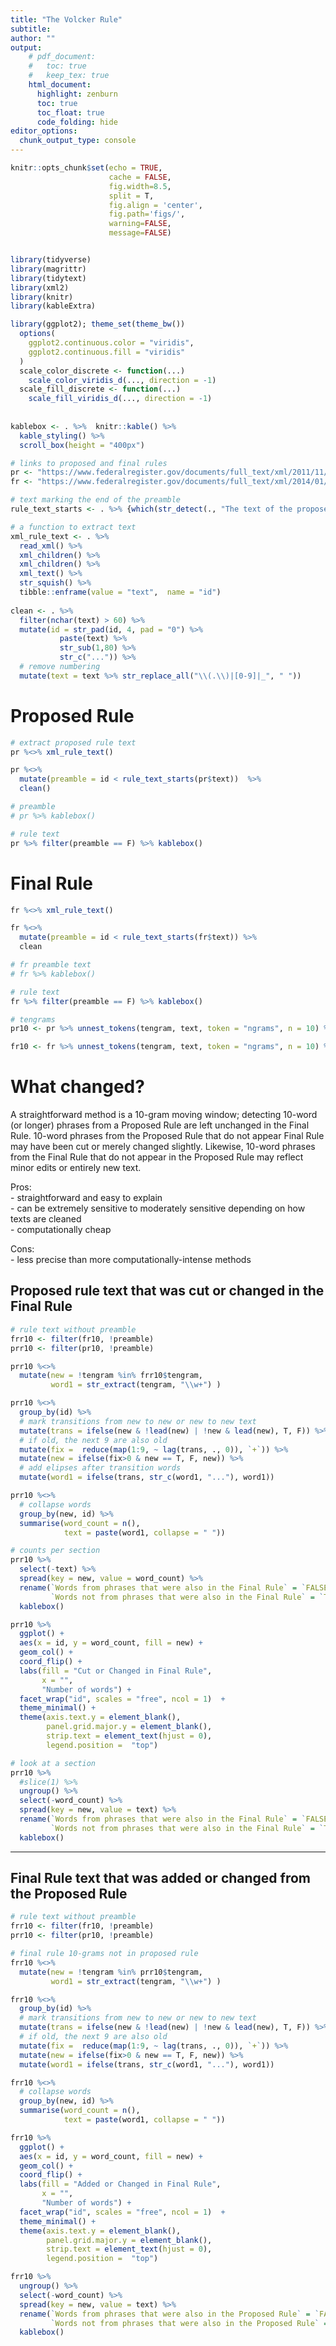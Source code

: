 ```yaml
---
title: "The Volcker Rule"
subtitle: 
author: ""
output:
    # pdf_document:
    #   toc: true
    #   keep_tex: true
    html_document:
      highlight: zenburn
      toc: true
      toc_float: true
      code_folding: hide
editor_options: 
  chunk_output_type: console
---
```



```r
knitr::opts_chunk$set(echo = TRUE, 
                      cache = FALSE, 
                      fig.width=8.5, 
                      split = T,
                      fig.align = 'center', 
                      fig.path='figs/',
                      warning=FALSE, 
                      message=FALSE)


library(tidyverse)
library(magrittr)
library(tidytext)
library(xml2)
library(knitr)
library(kableExtra)

library(ggplot2); theme_set(theme_bw())
  options(
    ggplot2.continuous.color = "viridis",
    ggplot2.continuous.fill = "viridis"
  )
  scale_color_discrete <- function(...)
    scale_color_viridis_d(..., direction = -1)
  scale_fill_discrete <- function(...)
    scale_fill_viridis_d(..., direction = -1)
  
  
kablebox <- . %>%  knitr::kable() %>% 
  kable_styling() %>% 
  scroll_box(height = "400px")
```


```r
# links to proposed and final rules
pr <- "https://www.federalregister.gov/documents/full_text/xml/2011/11/07/2011-27184.xml"
fr <- "https://www.federalregister.gov/documents/full_text/xml/2014/01/31/2013-31511.xml"

# text marking the end of the preamble
rule_text_starts <- . %>% {which(str_detect(., "The text of the proposed common rules|^Text of Common Rule"))}

# a function to extract text
xml_rule_text <- . %>% 
  read_xml() %>% 
  xml_children() %>% 
  xml_children() %>% 
  xml_text() %>% 
  str_squish() %>% 
  tibble::enframe(value = "text",  name = "id") 
  
clean <- . %>%  
  filter(nchar(text) > 60) %>% 
  mutate(id = str_pad(id, 4, pad = "0") %>% 
           paste(text) %>% 
           str_sub(1,80) %>%
           str_c("...")) %>% 
  # remove numbering 
  mutate(text = text %>% str_replace_all("\\(.\\)|[0-9]|_", " "))
```

# Proposed Rule
```r
# extract proposed rule text
pr %<>% xml_rule_text() 

pr %<>%
  mutate(preamble = id < rule_text_starts(pr$text))  %>%
  clean()

# preamble
# pr %>% kablebox()

# rule text 
pr %>% filter(preamble == F) %>% kablebox()
```

# Final Rule
```r
fr %<>% xml_rule_text() 

fr %<>%
  mutate(preamble = id < rule_text_starts(fr$text)) %>% 
  clean

# fr preamble text 
# fr %>% kablebox()

# rule text 
fr %>% filter(preamble == F) %>% kablebox()

# tengrams
pr10 <- pr %>% unnest_tokens(tengram, text, token = "ngrams", n = 10) %>% filter(!is.na(tengram))

fr10 <- fr %>% unnest_tokens(tengram, text, token = "ngrams", n = 10) %>% filter(!is.na(tengram))
```

# What changed? 

A straightforward method is a 10-gram moving window; detecting 10-word (or longer) phrases from a Proposed Rule are left unchanged in the Final Rule. 10-word phrases from the Proposed Rule that do not appear Final Rule may have been cut or merely changed slightly. Likewise, 10-word phrases from the Final Rule that do not appear in the Proposed Rule may reflect minor edits or entirely new text.

Pros:  
- straightforward and easy to explain  
- can be extremely sensitive to moderately sensitive depending on how texts are cleaned  
- computationally cheap

Cons:  
- less precise than more computationally-intense methods

## Proposed rule text that was cut or changed in the Final Rule
```r
# rule text without preamble
frr10 <- filter(fr10, !preamble)
prr10 <- filter(pr10, !preamble)

prr10 %<>% 
  mutate(new = !tengram %in% frr10$tengram,
         word1 = str_extract(tengram, "\\w+") )

prr10 %<>% 
  group_by(id) %>%
  # mark transitions from new to new or new to new text
  mutate(trans = ifelse(new & !lead(new) | !new & lead(new), T, F)) %>% 
  # if old, the next 9 are also old 
  mutate(fix =  reduce(map(1:9, ~ lag(trans, ., 0)), `+`)) %>%
  mutate(new = ifelse(fix>0 & new == T, F, new)) %>% 
  # add elipses after transition words 
  mutate(word1 = ifelse(trans, str_c(word1, "..."), word1)) 

prr10 %<>% 
  # collapse words
  group_by(new, id) %>%
  summarise(word_count = n(),
            text = paste(word1, collapse = " ")) 

# counts per section 
prr10 %>% 
  select(-text) %>% 
  spread(key = new, value = word_count) %>% 
  rename(`Words from phrases that were also in the Final Rule` = `FALSE`, 
         `Words not from phrases that were also in the Final Rule` = `TRUE`)  %>% 
  kablebox()

prr10 %>% 
  ggplot() +
  aes(x = id, y = word_count, fill = new) + 
  geom_col() +
  coord_flip() + 
  labs(fill = "Cut or Changed in Final Rule", 
       x = "",
       "Number of words") + 
  facet_wrap("id", scales = "free", ncol = 1)  +
  theme_minimal() + 
  theme(axis.text.y = element_blank(),
        panel.grid.major.y = element_blank(),
        strip.text = element_text(hjust = 0),
        legend.position =  "top")  

# look at a section
prr10 %>% 
  #slice(1) %>% 
  ungroup() %>% 
  select(-word_count) %>% 
  spread(key = new, value = text) %>% 
  rename(`Words from phrases that were also in the Final Rule` = `FALSE`, 
         `Words not from phrases that were also in the Final Rule` = `TRUE`)  %>%
  kablebox()
```

---

## Final Rule text that was added or changed from the Proposed Rule
```r
# rule text without preamble
frr10 <- filter(fr10, !preamble)
prr10 <- filter(pr10, !preamble)

# final rule 10-grams not in proposed rule 
frr10 %<>% 
  mutate(new = !tengram %in% prr10$tengram,
         word1 = str_extract(tengram, "\\w+") )

frr10 %<>% 
  group_by(id) %>%
  # mark transitions from new to new or new to new text
  mutate(trans = ifelse(new & !lead(new) | !new & lead(new), T, F)) %>% 
  # if old, the next 9 are also old 
  mutate(fix =  reduce(map(1:9, ~ lag(trans, ., 0)), `+`)) %>%
  mutate(new = ifelse(fix>0 & new == T, F, new)) %>% 
  mutate(word1 = ifelse(trans, str_c(word1, "..."), word1)) 

frr10 %<>% 
  # collapse words
  group_by(new, id) %>%
  summarise(word_count = n(),
            text = paste(word1, collapse = " ")) 

frr10 %>% 
  ggplot() +
  aes(x = id, y = word_count, fill = new) + 
  geom_col() +
  coord_flip() + 
  labs(fill = "Added or Changed in Final Rule", 
       x = "",
       "Number of words") + 
  facet_wrap("id", scales = "free", ncol = 1)  +
  theme_minimal() + 
  theme(axis.text.y = element_blank(),
        panel.grid.major.y = element_blank(),
        strip.text = element_text(hjust = 0),
        legend.position =  "top")  

frr10 %>% 
  ungroup() %>% 
  select(-word_count) %>% 
  spread(key = new, value = text) %>% 
  rename(`Words from phrases that were also in the Proposed Rule` = `FALSE`, 
         `Words not from phrases that were also in the Proposed Rule` = `TRUE`)  %>%
  kablebox()
```

<!---

## Final rule **preamble** text that was not in the Proposed Rule preamble

```r
# preamble text
frp10 <- filter(fr10, preamble)
prp10 <- filter(pr10 %>% head(), preamble)

frp10 %<>% 
  mutate(new = tengram %in% prp10$tengram,
         word1 = str_extract(tengram, "\\w+") )

frp10 %<>% 
  # mark transitions from new to new or new to new text
  mutate(trans = ifelse(new & !lead(new) | !new & lead(new), T, F)) %>% 
  # if FALSE, the next 9 are also FALSE 
  mutate(fix =  reduce(map(1:9, ~ lag(trans, ., 0)), `+`)) %>%
  mutate(new = ifelse(fix>0 & new == T, F, new)) %>% 
  mutate(word1 = ifelse(trans, str_c(word1, "..."), word1)) %>% 
  # collapse words
  group_by(new, id) %>%
  summarise(word_count = n(),
            text = paste(word1, collapse = " "))

# counts per section 
frp10 %>% 
  select(-text) %>% 
  spread(key = new, value = word_count) %>% 
  rename(`In Final Rule` = `FALSE`, 
         `Not in Final Rule` = `TRUE`)  %>% 
  kablebox()

frp10 %>% 
  .[1:12,] %>% 
  ggplot() +
  aes(x = id, y = word_count, fill = new) + 
  geom_col() +
  coord_flip() + 
  labs(fill = "Changed in Final Rule", x = "",
       y = "Number of words",
       title = "(plot only covers the first 10% of preamble subsections)") + 
  facet_wrap("id", scales = "free", ncol = 1)  +
  theme_minimal() + 
  theme(axis.text.y = element_blank(),
        panel.grid.major.y = element_blank(),
        strip.text = element_text(hjust = 0),
        legend.position =  "top")

# look at a section
frp10 %>% 
  ungroup() %>% 
  select(-word_count) %>% 
  spread(key = new, value = text) %>% 
  rename(`Words from Proposed Rule Preamble` = `FALSE`, 
         `Words not from Proposed Rule Preamble` = `TRUE`)  %>% 
  kablebox()
```

-->